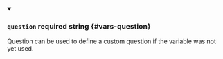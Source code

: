 
<details className="config-field" data-expandable="false" open>
<summary>

### `question` <span className="config-field-required" data-required="false">required</span> <span className="config-field-type">string</span> <span className="config-field-default"></span> <span className="config-field-enum"></span> {#vars-question}

Question can be used to define a custom question if the variable was not yet used.

</summary>



</details>
